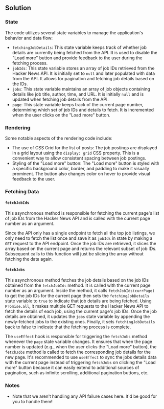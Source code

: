 
## Solution

### State

The code utilizes several state variables to manage the application's behavior and data flow:

- `fetchingJobDetails`: This state variable keeps track of whether job details are currently being fetched from the API. It is used to disable the "Load more" button and provide feedback to the user during the fetching process.
- `jobIds`: This state variable stores an array of job IDs retrieved from the Hacker News API. It is initially set to `null` and later populated with data from the API. It allows for pagination and fetching job details based on the IDs.
- `jobs`: This state variable maintains an array of job objects containing details like job title, author, time, and URL. It is initially `null` and is updated when fetching job details from the API.
- `page`: This state variable keeps track of the current page number, determining which set of job IDs and details to fetch. It is incremented when the user clicks on the "Load more" button.

### Rendering

Some notable aspects of the rendering code include:

- The use of CSS Grid for the list of posts: The job postings are displayed in a grid layout using the `display: grid` CSS property. This is a convenient way to allow consistent spacing between job postings.
- Styling of the "Load more" button: The "Load more" button is styled with a specific background color, border, and padding to make it visually prominent. The button also changes color on hover to provide visual feedback to the user.

### Fetching Data

#### `fetchJobIds`

This asynchronous method is responsible for fetching the current page's list of job IDs from the Hacker News API and is called with the current page number as an argument.

Since the API only has a single endpoint to fetch all the top job listings, we only need to fetch the list once and save it as `jobIds` in state by making a `GET` request to the API endpoint. Once the job IDs are retrieved, it slices the array based on the current page and returns the relevant subset of job IDs. Subsequent calls to this function will just be slicing the array without fetching the data again.

#### `fetchJobs`

This asynchronous method fetches the job details based on the job IDs obtained from the `fetchJobIds` method. It is called with the current page number as an argument. Inside the method, it calls `fetchJobIds(currPage)` to get the job IDs for the current page then sets the `fetchingJobDetails` state variable to `true` to indicate that job details are being fetched. Using `Promise.all`, it makes multiple GET requests to the Hacker News API to fetch the details of each job, using the current page's job IDs. Once the job details are obtained, it updates the `jobs` state variable by appending the newly-fetched jobs to the existing ones. Finally, it sets `fetchingJobDetails` back to false to indicate that the fetching process is complete.

The `useEffect` hook is responsible for triggering the `fetchJobs` method whenever the `page` state variable changes. It ensures that when the page number is updated (e.g., when the user clicks the "Load more" button), the `fetchJobs` method is called to fetch the corresponding job details for the new page. It's recommended to use `useEffect` to sync the jobs details data with the current page instead of triggering `fetchJobs` on clicking the "Load more" button because it can easily extend to additional sources of pagination, such as infinite scrolling, additional pagination buttons, etc.

<TestCases />

### Notes

- Note that we aren't handling any API failure cases here. It'd be good for you to handle them!
